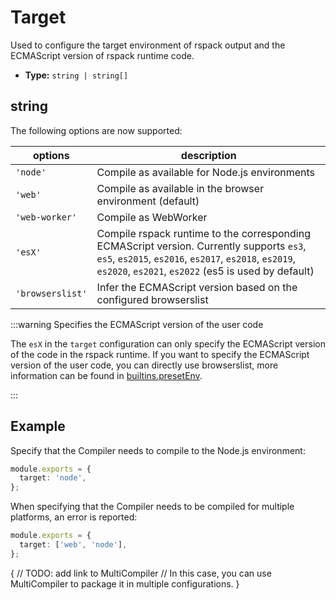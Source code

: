 # Target

Used to configure the target environment of rspack output and the ECMAScript version of rspack runtime code.

- **Type:** `string | string[]`

## string

The following options are now supported:

| options          | description                                                                                                                                                                                              |
| ---------------- | -------------------------------------------------------------------------------------------------------------------------------------------------------------------------------------------------------- |
| `'node'`         | Compile as available for Node.js environments                                                                                                                                                            |
| `'web'`          | Compile as available in the browser environment (default)                                                                                                                                                |
| `'web-worker'`   | Compile as WebWorker                                                                                                                                                                                     |
| `'esX'`          | Compile rspack runtime to the corresponding ECMAScript version. Currently supports `es3`, `es5`, `es2015`, `es2016`, `es2017`, `es2018`, `es2019`, `es2020`, `es2021`, `es2022` (es5 is used by default) |
| `'browserslist'` | Infer the ECMAScript version based on the configured browserslist                                                                                                                                        |

:::warning Specifies the ECMAScript version of the user code

The `esX` in the `target` configuration can only specify the ECMAScript version of the code in the rspack runtime. If you want to specify the ECMAScript version of the user code, you can directly use browserslist, more information can be found in [builtins.presetEnv](config/builtins#builtinspresetenv).

:::

## Example

Specify that the Compiler needs to compile to the Node.js environment:

```ts title="rspack.config.js"
module.exports = {
  target: 'node',
};
```

When specifying that the Compiler needs to be compiled for multiple platforms, an error is reported:

```ts title="rspack.config.js"
module.exports = {
  target: ['web', 'node'],
};
```

{
// TODO: add link to MultiCompiler
// In this case, you can use MultiCompiler to package it in multiple configurations.
}
